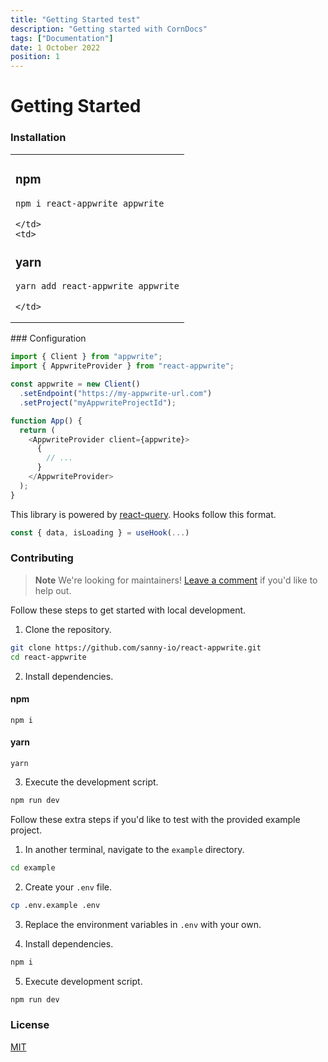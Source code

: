 ```yaml
---
title: "Getting Started test"
description: "Getting started with CornDocs"
tags: ["Documentation"]
date: 1 October 2022
position: 1
---
```


# Getting Started

### Installation

<table>
  <tr>
    <td>

### npm

```bash
npm i react-appwrite appwrite
```

    </td>
    <td>

### yarn

```bash
yarn add react-appwrite appwrite
```

    </td>

  </tr>
</table>
### Configuration

```typescript
import { Client } from "appwrite";
import { AppwriteProvider } from "react-appwrite";

const appwrite = new Client()
  .setEndpoint("https://my-appwrite-url.com")
  .setProject("myAppwriteProjectId");

function App() {
  return (
    <AppwriteProvider client={appwrite}>
      {
        // ...
      }
    </AppwriteProvider>
  );
}
```

This library is powered by [react-query](https://tanstack.com/query/v4/docs/react/reference/useQuery).
Hooks follow this format.

```typescript
const { data, isLoading } = useHook(...)
```

### Contributing

> **Note**
> We're looking for maintainers! [Leave a comment](https://github.com/sanny-io/react-appwrite/discussions/1) if you'd like to help out.

Follow these steps to get started with local development.

1. Clone the repository.

```bash
git clone https://github.com/sanny-io/react-appwrite.git
cd react-appwrite
```

2. Install dependencies.

#### npm

```
npm i
```

#### yarn

```
yarn
```

3. Execute the development script.

```bash
npm run dev
```

Follow these extra steps if you'd like to test with the provided example
project.

1. In another terminal, navigate to the `example` directory.

```bash
cd example
```

2. Create your `.env` file.

```bash
cp .env.example .env
```

3. Replace the environment variables in `.env` with your own.

4. Install dependencies.

```bash
npm i
```

5. Execute development script.

```bash
npm run dev
```

### License

[MIT](/LICENSE)
